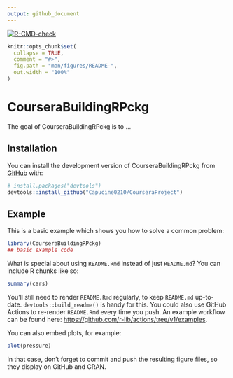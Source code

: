 ```yaml
---
output: github_document
---
```


<!-- badges: start -->
  [![R-CMD-check](https://github.com/Capucine0210/CourseraProject/workflows/R-CMD-check/badge.svg)](https://github.com/Capucine0210/CourseraProject/actions)
  <!-- badges: end -->

```r
knitr::opts_chunk$set(
  collapse = TRUE,
  comment = "#>",
  fig.path = "man/figures/README-",
  out.width = "100%"
)
```

# CourseraBuildingRPckg


The goal of CourseraBuildingRPckg is to ...

## Installation

You can install the development version of CourseraBuildingRPckg from [GitHub](https://github.com/) with:

``` r
# install.packages("devtools")
devtools::install_github("Capucine0210/CourseraProject")
```

## Example

This is a basic example which shows you how to solve a common problem:

```r
library(CourseraBuildingRPckg)
## basic example code
```

What is special about using `README.Rmd` instead of just `README.md`? You can include R chunks like so:

```r
summary(cars)
```

You'll still need to render `README.Rmd` regularly, to keep `README.md` up-to-date. `devtools::build_readme()` is handy for this. You could also use GitHub Actions to re-render `README.Rmd` every time you push. An example workflow can be found here: <https://github.com/r-lib/actions/tree/v1/examples>.

You can also embed plots, for example:

```r
plot(pressure)
```

In that case, don't forget to commit and push the resulting figure files, so they display on GitHub and CRAN.
